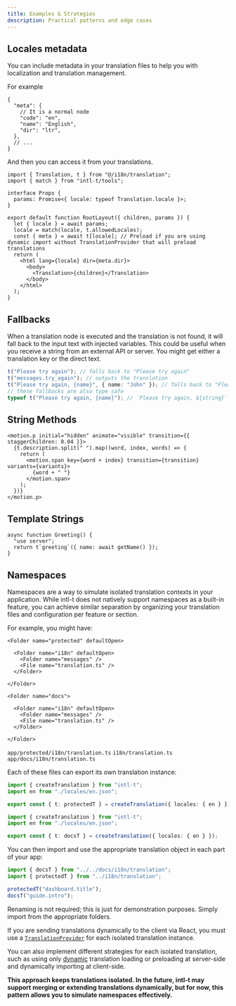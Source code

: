 ```yaml
---
title: Examples & Strategies
description: Practical patterns and edge cases
---
```



## Locales metadata

You can include metadata in your translation files to help you with localization and translation management.

For example

```jsonc
{
  "meta": {
    // It is a normal node
    "code": "en",
    "name": "English",
    "dir": "ltr",
  },
  // ...
}
```

And then you can access it from your translations.

```tsx
import { Translation, t } from "@/i18n/translation";
import { match } from "intl-t/tools";

interface Props {
  params: Promise<{ locale: typeof Translation.locale }>;
}

export default function RootLayout({ children, params }) {
  let { locale } = await params;
  locale = match(locale, t.allowedLocales);
  const { meta } = await t[locale]; // Preload if you are using dynamic import without TranslationProvider that will preload translations
  return (
    <html lang={locale} dir={meta.dir}>
      <body>
        <Translation>{children}</Translation>
      </body>
    </html>
  );
}
```

## Fallbacks

When a translation node is executed and the translation is not found, it will fall back to the input text with injected variables. This could be useful when you receive a string from an external API or server. You might get either a translation key or the direct text.

```ts
t("Please try again"); // falls back to "Please try again"
t("messages.try_again"); // outputs the translation
t("Please try again, {name}", { name: "John" }); // falls back to "Please try again, John"
// these fallbacks are also type safe
typeof t("Please try again, {name}"); // `Please try again, ${string}`
```

## String Methods

```tsx
<motion.p initial="hidden" animate="visible" transition={{ staggerChildren: 0.04 }}>
  {t.description.split(" ").map((word, index, words) => {
    return (
      <motion.span key={word + index} transition={transition} variants={variants}>
        {word + " "}
      </motion.span>
    );
  })}
</motion.p>
```

## Template Strings

```tsx
async function Greeting() {
  "use server";
  return t`greeting`({ name: await getName() });
}
```

## Namespaces

Namespaces are a way to simulate isolated translation contexts in your application. While intl-t does not natively support namespaces as a built-in feature, you can achieve similar separation by organizing your translation files and configuration per feature or section.

For example, you might have:

<Files>
  <Folder name="app" defaultOpen>
   
    <Folder name="protected" defaultOpen>
    
      <Folder name="i18n" defaultOpen>
        <Folder name="messages" />
        <File name="translation.ts" />
      </Folder>

    </Folder>

    <Folder name="docs">
    
      <Folder name="i18n" defaultOpen>
        <Folder name="messages" />
        <File name="translation.ts" />
      </Folder>

    </Folder>

  </Folder>
  <Folder name="i18n" defaultOpen>
    <Folder name="messages" />
    <File name="translation.ts" />
  </Folder>
</Files>

`app/protected/i18n/translation.ts`
`i18n/translation.ts`
`app/docs/i18n/translation.ts`

Each of these files can export its own translation instance:

```ts title="protected/i18n/translation.ts"
import { createTranslation } from "intl-t";
import en from "./locales/en.json";

export const { t: protectedT } = createTranslation({ locales: { en } });
```

```ts title="docs/i18n/translation.ts"
import { createTranslation } from "intl-t";
import en from "./locales/en.json";

export const { t: docsT } = createTranslation({ locales: { en } });
```

You can then import and use the appropriate translation object in each part of your app:

```ts
import { docsT } from "../../docs/i18n/translation";
import { protectedT } from "../i18n/translation";

protectedT("dashboard.title");
docsT("guide.intro");
```

Renaming is not required; this is just for demonstration purposes. Simply import from the appropriate folders.

If you are sending translations dynamically to the client via React, you must use a [`TranslationProvider`](/docs/react#provider) for each isolated translation instance.

You can also implement different strategies for each isolated translation, such as using only [dynamic](/docs/next/dynamic-rendering) translation loading or preloading at server-side and dynamically importing at client-side.

**This approach keeps translations isolated. In the future, intl-t may support merging or extending translations dynamically, but for now, this pattern allows you to simulate namespaces effectively.**
